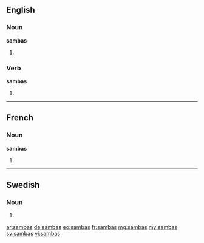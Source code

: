 ==English==

===Noun===
'''sambas'''

# {{plural of|samba}}

===Verb===
'''sambas'''

# {{third-person singular of|samba}}

----

==French==

===Noun===
'''sambas''' {{m}}

# {{plural of|samba|lang=fr}}

----

==Swedish==

===Noun===
{{head|sv|noun form}}

# {{sv-noun-form-indef-gen|samba}}

[[ar:sambas]]
[[de:sambas]]
[[eo:sambas]]
[[fr:sambas]]
[[mg:sambas]]
[[my:sambas]]
[[sv:sambas]]
[[vi:sambas]]
